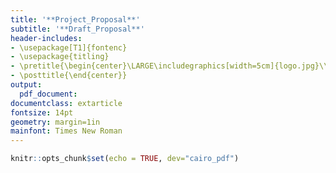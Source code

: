 ```yaml
---
title: '**Project_Proposal**'
subtitle: '**Draft_Proposal**'
header-includes:
- \usepackage[T1]{fontenc}
- \usepackage{titling}
- \pretitle{\begin{center}\LARGE\includegraphics[width=5cm]{logo.jpg}\\[\bigskipamount]}
- \posttitle{\end{center}}
output: 
  pdf_document:
documentclass: extarticle
fontsize: 14pt
geometry: margin=1in
mainfont: Times New Roman
---
```


```r
knitr::opts_chunk$set(echo = TRUE, dev="cairo_pdf")
```

\
\begin{center}
**********
\end{center}
\begin{center}
This document is created using RMarkdown by A Adarsh
\end{center}